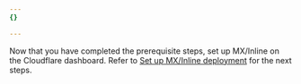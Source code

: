 ```yaml
---
{}

---
```


Now that you have completed the prerequisite steps, set up MX/Inline on the Cloudflare dashboard. Refer to [Set up MX/Inline deployment](/cloudflare-one/email-security/setup/pre-delivery-deployment/mx-inline-deployment-setup/) for the next steps.